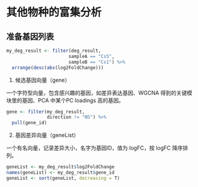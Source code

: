 # 其他物种的富集分析

## 准备基因列表

```r
my_deg_result <- filter(deg_result, 
                       sampleA == "Cs5",
                       sampleB == "Cs1") %>%
  arrange(desc(abs(log2FoldChange)))
```

1. 候选基因向量（gene）

一个字符型向量，包含感兴趣的基因，如差异表达基因、WGCNA 得到的关键模块里的基因、PCA 中某个PC loadings 高的基因。

```r
gene <- filter(my_deg_result, 
               direction != "NS") %>%
  pull(gene_id)
```


2. 基因差异向量（geneList）

一个有名向量，记录差异大小，名字为基因ID，值为 logFC，按 logFC 降序排列。

```r
geneList <- my_deg_result$log2FoldChange
names(geneList) <- my_deg_result$gene_id
geneList <- sort(geneList, decreasing = T)
```




